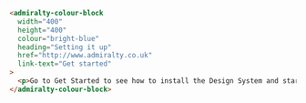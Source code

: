 ```html
<admiralty-colour-block
  width="400"
  height="400"
  colour="bright-blue"
  heading="Setting it up"
  href="http://www.admiralty.co.uk"
  link-text="Get started"
>
  <p>Go to Get Started to see how to install the Design System and start using it in your builds.</p>
</admiralty-colour-block>
```

